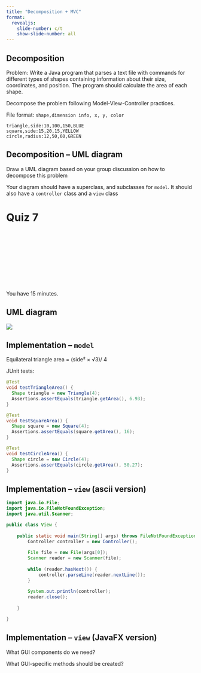 ```yaml
---
title: "Decomposition + MVC"
format:
  revealjs:
    slide-number: c/t
    show-slide-number: all
---
```


## Decomposition

Problem: Write a Java program that parses a text file with commands for different
types of shapes containing information about their size, coordinates, and position.
The program should calculate the area of each shape.

Decompose the problem following Model-View-Controller practices.

File format: `shape,dimension info, x, y, color`

```
triangle,side:10,100,150,BLUE
square,side:15,20,15,YELLOW
circle,radius:12,50,60,GREEN
```

## Decomposition -- UML diagram

Draw a UML diagram based on your group discussion on how to decompose this problem

Your diagram should have a superclass, and subclasses for `model`. It should also
have a `controller` class and a `view` class

# Quiz 7


<center>
<div class="cleanslate w24tz-current-time w24tz-large" style="display: inline-block !important; visibility: hidden !important; min-width:300px !important; min-height:145px !important;"><a href="//24timezones.com/Tucson/time" style="text-decoration: none" class="clock24" id="tz24-1695057604-c1393-eyJob3VydHlwZSI6IjEyIiwic2hvd2RhdGUiOiIwIiwic2hvd3NlY29uZHMiOiIwIiwiY29udGFpbmVyX2lkIjoiY2xvY2tfYmxvY2tfY2I2NTA4ODZjNDg0OWVlIiwidHlwZSI6ImRiIiwibGFuZyI6ImVuIn0=" title="World Time :: Tucson" target="_blank" rel="nofollow"></a>current time<div id="clock_block_cb650886c4849ee"></div></div>
<script type="text/javascript" src="//w.24timezones.com/l.js" async></script>
</center>

You have 15 minutes.

## UML diagram

![](images/shapes-uml.png)

## Implementation -- `model`

Equilateral triangle area = (side² × √3)/ 4

JUnit tests:
```java
@Test
void testTriangleArea() {
  Shape triangle = new Triangle(4);
  Assertions.assertEquals(triangle.getArea(), 6.93);
}

@Test
void testSquareArea() {
  Shape square = new Square(4);
  Assertions.assertEquals(square.getArea(), 16);
}

@Test
void testCircleArea() {
  Shape circle = new Circle(4);
  Assertions.assertEquals(circle.getArea(), 50.27);
}
```


## Implementation -- `view` (ascii version)

```java
import java.io.File;
import java.io.FileNotFoundException;
import java.util.Scanner;

public class View {
	
	public static void main(String[] args) throws FileNotFoundException {
		Controller controller = new Controller();
		
		File file = new File(args[0]);
		Scanner reader = new Scanner(file);
		
		while (reader.hasNext()) {
			controller.parseLine(reader.nextLine());
		}
		
		System.out.println(controller);
		reader.close();
		
	}

}
```


## Implementation -- `view` (JavaFX version)

What GUI components do we need?

What GUI-specific methods should be created?